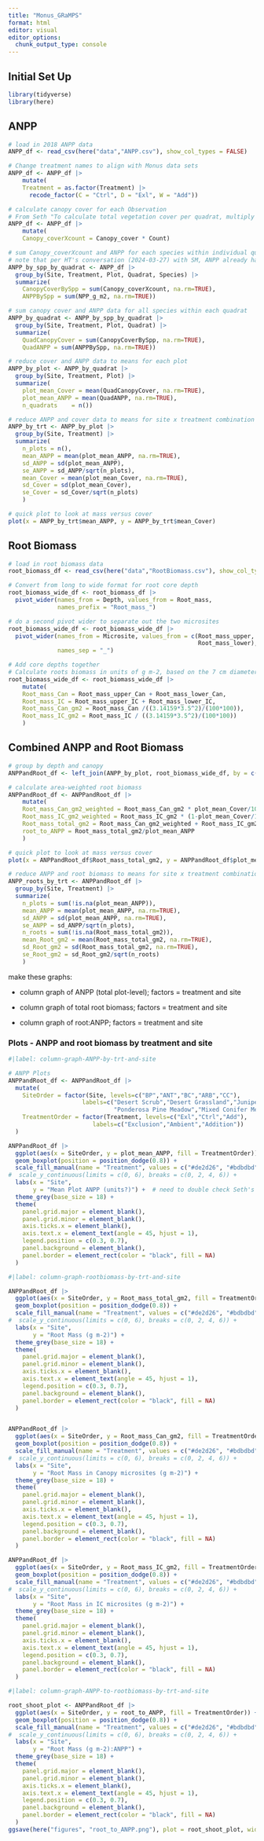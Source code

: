 ```yaml
---
title: "Monus_GRaMPS"
format: html
editor: visual
editor_options: 
  chunk_output_type: console
---
```


## Initial Set Up

```r
library(tidyverse)
library(here)
```

## ANPP

```r
# load in 2018 ANPP data
ANPP_df <- read_csv(here("data","ANPP.csv"), show_col_types = FALSE)

# Change treatment names to align with Monus data sets
ANPP_df <- ANPP_df |>
    mutate(
    Treatment = as.factor(Treatment) |> 
      recode_factor(C = "Ctrl", D = "Exl", W = "Add"))

# calculate canopy cover for each Observation 
# From Seth "To calculate total vegetation cover per quadrat, multiply the canopy cover value by the count, then sum all these products for every species in the quadrat....It sounds like Brittney used plot as a level of replication, so could take average of the 2 quadrats in each plot. "
ANPP_df <- ANPP_df |>
    mutate(
    Canopy_coverXcount = Canopy_cover * Count)

# sum Canopy_coverXcount and ANPP for each species within individual quadrats
# note that per HT's conversation (2024-03-27) with SM, ANPP already has 'count' taken into account, no need to multiple it
ANPP_by_spp_by_quadrat <- ANPP_df |>
  group_by(Site, Treatment, Plot, Quadrat, Species) |>
  summarize(
    CanopyCoverBySpp = sum(Canopy_coverXcount, na.rm=TRUE),
    ANPPBySpp = sum(NPP_g_m2, na.rm=TRUE)) 

# sum canopy cover and ANPP data for all species within each quadrat
ANPP_by_quadrat <- ANPP_by_spp_by_quadrat |>
  group_by(Site, Treatment, Plot, Quadrat) |>
  summarize(
    QuadCanopyCover = sum(CanopyCoverBySpp, na.rm=TRUE),
    QuadANPP = sum(ANPPBySpp, na.rm=TRUE)) 

# reduce cover and ANPP data to means for each plot
ANPP_by_plot <- ANPP_by_quadrat |>
  group_by(Site, Treatment, Plot) |>
  summarize(
    plot_mean_Cover = mean(QuadCanopyCover, na.rm=TRUE),
    plot_mean_ANPP = mean(QuadANPP, na.rm=TRUE),
    n_quadrats    = n())

# reduce ANPP and cover data to means for site x treatment combination
ANPP_by_trt <- ANPP_by_plot |>
  group_by(Site, Treatment) |>
  summarize(
    n_plots = n(),
    mean_ANPP = mean(plot_mean_ANPP, na.rm=TRUE),
    sd_ANPP = sd(plot_mean_ANPP),
    se_ANPP = sd_ANPP/sqrt(n_plots),
    mean_Cover = mean(plot_mean_Cover, na.rm=TRUE),
    sd_Cover = sd(plot_mean_Cover),
    se_Cover = sd_Cover/sqrt(n_plots)
    )

# quick plot to look at mass versus cover
plot(x = ANPP_by_trt$mean_ANPP, y = ANPP_by_trt$mean_Cover)
```

## Root Biomass

```r
# load in root biomass data
root_biomass_df <- read_csv(here("data","RootBiomass.csv"), show_col_types = FALSE)

# Convert from long to wide format for root core depth
root_biomass_wide_df <- root_biomass_df |>
  pivot_wider(names_from = Depth, values_from = Root_mass,
              names_prefix = "Root_mass_")

# do a second pivot wider to separate out the two microsites
root_biomass_wide_df <- root_biomass_wide_df |>
  pivot_wider(names_from = Microsite, values_from = c(Root_mass_upper,
                                                      Root_mass_lower),
              names_sep = "_")

# Add core depths together 
# Calculate roots biomass in units of g m-2, based on the 7 cm diameter corer
root_biomass_wide_df <- root_biomass_wide_df |>
    mutate(
    Root_mass_Can = Root_mass_upper_Can + Root_mass_lower_Can,
    Root_mass_IC = Root_mass_upper_IC + Root_mass_lower_IC,
    Root_mass_Can_gm2 = Root_mass_Can /((3.14159*3.5^2)/(100*100)),
    Root_mass_IC_gm2 = Root_mass_IC / ((3.14159*3.5^2)/(100*100))
    )

```

## Combined ANPP and Root Biomass

```r
# group by depth and canopy
ANPPandRoot_df <- left_join(ANPP_by_plot, root_biomass_wide_df, by = c("Site", "Treatment", "Plot"))

# calculate area-weighted root biomass
ANPPandRoot_df <- ANPPandRoot_df |>
    mutate(
    Root_mass_Can_gm2_weighted = Root_mass_Can_gm2 * plot_mean_Cover/100,
    Root_mass_IC_gm2_weighted = Root_mass_IC_gm2 * (1-plot_mean_Cover/100),
    Root_mass_total_gm2 = Root_mass_Can_gm2_weighted + Root_mass_IC_gm2_weighted,
    root_to_ANPP = Root_mass_total_gm2/plot_mean_ANPP
    )

# quick plot to look at mass versus cover
plot(x = ANPPandRoot_df$Root_mass_total_gm2, y = ANPPandRoot_df$plot_mean_ANPP)

# reduce ANPP and root biomass to means for site x treatment combination
ANPP_roots_by_trt <- ANPPandRoot_df |>
  group_by(Site, Treatment) |>
  summarize(
    n_plots = sum(!is.na(plot_mean_ANPP)),
    mean_ANPP = mean(plot_mean_ANPP, na.rm=TRUE),
    sd_ANPP = sd(plot_mean_ANPP, na.rm=TRUE),
    se_ANPP = sd_ANPP/sqrt(n_plots),
    n_roots = sum(!is.na(Root_mass_total_gm2)),
    mean_Root_gm2 = mean(Root_mass_total_gm2, na.rm=TRUE),
    sd_Root_gm2 = sd(Root_mass_total_gm2, na.rm=TRUE),
    se_Root_gm2 = sd_Root_gm2/sqrt(n_roots)
    )

```

make these graphs:

-   column graph of ANPP (total plot-level); factors = treatment and site

-   column graph of total root biomass; factors = treatment and site

-   column graph of root:ANPP; factors = treatment and site

### Plots - ANPP and root biomass by treatment and site

```r
#|label: column-graph-ANPP-by-trt-and-site

# ANPP Plots 
ANPPandRoot_df <- ANPPandRoot_df |>
  mutate(
    SiteOrder = factor(Site, levels=c("BP","ANT","BC","ARB","CC"), 
                     labels=c("Desert Scrub","Desert Grassland","Juniper Savanna",
                              "Ponderosa Pine Meadow","Mixed Conifer Meadow")),
    TreatmentOrder = factor(Treatment, levels=c("Exl","Ctrl","Add"), 
                        labels=c("Exclusion","Ambient","Addition")) 
  )

ANPPandRoot_df |>
  ggplot(aes(x = SiteOrder, y = plot_mean_ANPP, fill = TreatmentOrder)) + 
  geom_boxplot(position = position_dodge(0.8)) +  
  scale_fill_manual(name = "Treatment", values = c("#de2d26", "#bdbdbd", "#08519c")) +
#  scale_y_continuous(limits = c(0, 6), breaks = c(0, 2, 4, 6)) +
  labs(x = "Site", 
       y = "Mean Plot ANPP (units?)") +  # need to double check Seth's units
  theme_grey(base_size = 18) +
  theme(
    panel.grid.major = element_blank(),
    panel.grid.minor = element_blank(),
    axis.ticks.x = element_blank(),
    axis.text.x = element_text(angle = 45, hjust = 1),
    legend.position = c(0.3, 0.7),
    panel.background = element_blank(),
    panel.border = element_rect(color = "black", fill = NA)
  ) 
```

```r
#|label: column-graph-rootbiomass-by-trt-and-site

ANPPandRoot_df |>
  ggplot(aes(x = SiteOrder, y = Root_mass_total_gm2, fill = TreatmentOrder)) + 
  geom_boxplot(position = position_dodge(0.8)) +  
  scale_fill_manual(name = "Treatment", values = c("#de2d26", "#bdbdbd", "#08519c")) +
#  scale_y_continuous(limits = c(0, 6), breaks = c(0, 2, 4, 6)) +
  labs(x = "Site", 
       y = "Root Mass (g m-2)") +  
  theme_grey(base_size = 18) +
  theme(
    panel.grid.major = element_blank(),
    panel.grid.minor = element_blank(),
    axis.ticks.x = element_blank(),
    axis.text.x = element_text(angle = 45, hjust = 1),
    legend.position = c(0.3, 0.7),
    panel.background = element_blank(),
    panel.border = element_rect(color = "black", fill = NA)
  ) 


ANPPandRoot_df |>
  ggplot(aes(x = SiteOrder, y = Root_mass_Can_gm2, fill = TreatmentOrder)) + 
  geom_boxplot(position = position_dodge(0.8)) +  
  scale_fill_manual(name = "Treatment", values = c("#de2d26", "#bdbdbd", "#08519c")) +
#  scale_y_continuous(limits = c(0, 6), breaks = c(0, 2, 4, 6)) +
  labs(x = "Site", 
       y = "Root Mass in Canopy microsites (g m-2)") +  
  theme_grey(base_size = 18) +
  theme(
    panel.grid.major = element_blank(),
    panel.grid.minor = element_blank(),
    axis.ticks.x = element_blank(),
    axis.text.x = element_text(angle = 45, hjust = 1),
    legend.position = c(0.3, 0.7),
    panel.background = element_blank(),
    panel.border = element_rect(color = "black", fill = NA)
  ) 

ANPPandRoot_df |>
  ggplot(aes(x = SiteOrder, y = Root_mass_IC_gm2, fill = TreatmentOrder)) + 
  geom_boxplot(position = position_dodge(0.8)) +  
  scale_fill_manual(name = "Treatment", values = c("#de2d26", "#bdbdbd", "#08519c")) +
#  scale_y_continuous(limits = c(0, 6), breaks = c(0, 2, 4, 6)) +
  labs(x = "Site", 
       y = "Root Mass in IC microsites (g m-2)") +  
  theme_grey(base_size = 18) +
  theme(
    panel.grid.major = element_blank(),
    panel.grid.minor = element_blank(),
    axis.ticks.x = element_blank(),
    axis.text.x = element_text(angle = 45, hjust = 1),
    legend.position = c(0.3, 0.7),
    panel.background = element_blank(),
    panel.border = element_rect(color = "black", fill = NA)
  ) 
```

```r
#|label: column-graph-ANPP-to-rootbiomass-by-trt-and-site

root_shoot_plot <- ANPPandRoot_df |>
  ggplot(aes(x = SiteOrder, y = root_to_ANPP, fill = TreatmentOrder)) + 
  geom_boxplot(position = position_dodge(0.8)) +  
  scale_fill_manual(name = "Treatment", values = c("#de2d26", "#bdbdbd", "#08519c")) +
#  scale_y_continuous(limits = c(0, 6), breaks = c(0, 2, 4, 6)) +
  labs(x = "Site", 
       y = "Root Mass (g m-2):ANPP") +  
  theme_grey(base_size = 18) +
  theme(
    panel.grid.major = element_blank(),
    panel.grid.minor = element_blank(),
    axis.ticks.x = element_blank(),
    axis.text.x = element_text(angle = 45, hjust = 1),
    legend.position = c(0.3, 0.7),
    panel.background = element_blank(),
    panel.border = element_rect(color = "black", fill = NA)
  ) 
ggsave(here("figures", "root_to_ANPP.png"), plot = root_shoot_plot, width = 10, height = 8)
```
